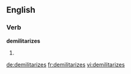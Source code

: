 
==English==

===Verb===
'''demilitarizes'''

# {{third-person singular of|[[demilitarize]]}}

[[de:demilitarizes]]
[[fr:demilitarizes]]
[[vi:demilitarizes]]